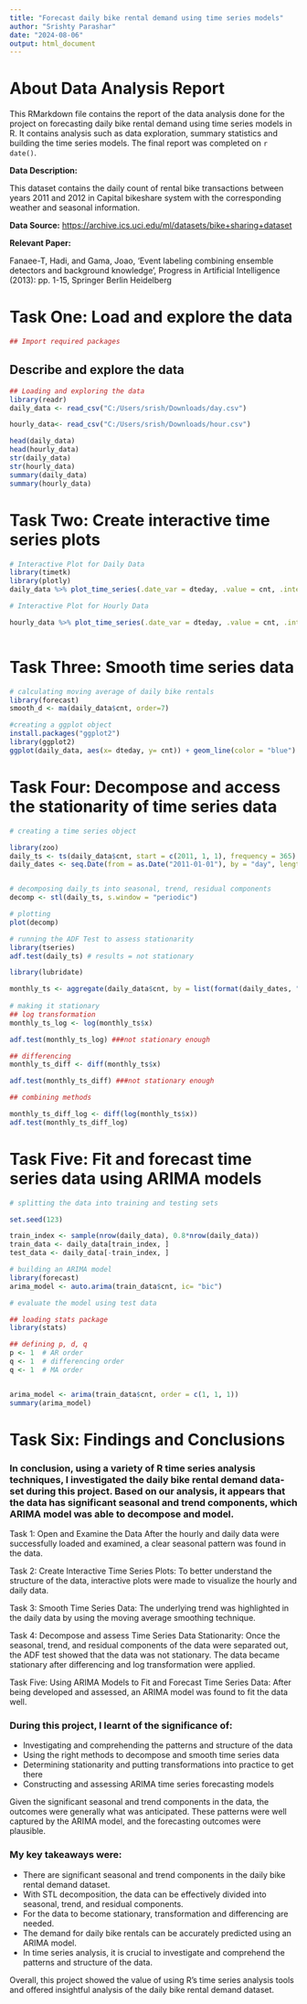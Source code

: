 ---
title: "Forecast daily bike rental demand using time series models"
author: "Srishty Parashar"
date: "2024-08-06"
output: html_document
---

# About Data Analysis Report

This RMarkdown file contains the report of the data analysis done for the project on forecasting daily bike rental demand using time series models in R. It contains analysis such as data exploration, summary statistics and building the time series models. The final report was completed on `r date()`.

**Data Description:**

This dataset contains the daily count of rental bike transactions between years 2011 and 2012 in Capital bikeshare system with the corresponding weather and seasonal information.

**Data Source:** <https://archive.ics.uci.edu/ml/datasets/bike+sharing+dataset>

**Relevant Paper:**

Fanaee-T, Hadi, and Gama, Joao, 'Event labeling combining ensemble detectors and background knowledge', Progress in Artificial Intelligence (2013): pp. 1-15, Springer Berlin Heidelberg

# Task One: Load and explore the data

```{r chunk 1, echo=TRUE}

## Import required packages


```



## Describe and explore the data

```{r chunk 2}
## Loading and exploring the data
library(readr)
daily_data <- read_csv("C:/Users/srish/Downloads/day.csv")

hourly_data<- read_csv("C:/Users/srish/Downloads/hour.csv")

head(daily_data)
head(hourly_data)
str(daily_data)
str(hourly_data)
summary(daily_data)
summary(hourly_data)

```

# Task Two: Create interactive time series plots

```{r chunk3}


# Interactive Plot for Daily Data
library(timetk)
library(plotly)
daily_data %>% plot_time_series(.date_var = dteday, .value = cnt, .interactive = TRUE, .plotly_slider = TRUE, .title = "Daily Bike Rentals", .x_lab = "Date", .y_lab = "Number of Rentals")

# Interactive Plot for Hourly Data

hourly_data %>% plot_time_series(.date_var = dteday, .value = cnt, .interactive = TRUE, .plotly_slider = TRUE, .title = "Hourly Bike Rentals", .x_lab = "Datetime", .y_lab = "Number of Rentals")



```

# Task Three: Smooth time series data

```{r chunk 4 }
# calculating moving average of daily bike rentals
library(forecast)
smooth_d <- ma(daily_data$cnt, order=7)

#creating a ggplot object
install.packages("ggplot2")
library(ggplot2)
ggplot(daily_data, aes(x= dteday, y= cnt)) + geom_line(color = "blue") + geom_line(aes(y= smooth_d), color= "red") + labs(title= "Original and Smoothed Daily Bike Rentals", x= "Date", y= "Number of Rentals") + theme_classic()

```

# Task Four: Decompose and access the stationarity of time series data

```{r chunk 5}
# creating a time series object

library(zoo)
daily_ts <- ts(daily_data$cnt, start = c(2011, 1, 1), frequency = 365)
daily_dates <- seq.Date(from = as.Date("2011-01-01"), by = "day", length.out = length(daily_data$cnt))


# decomposing daily_ts into seasonal, trend, residual components
decomp <- stl(daily_ts, s.window = "periodic")

# plotting
plot(decomp)

# running the ADF Test to assess stationarity 
library(tseries)
adf.test(daily_ts) # results = not stationary

library(lubridate)

monthly_ts <- aggregate(daily_data$cnt, by = list(format(daily_dates, "%Y-%m")), FUN = sum)
  
# making it stationary
## log transformation
monthly_ts_log <- log(monthly_ts$x)

adf.test(monthly_ts_log) ###not stationary enough

## differencing
monthly_ts_diff <- diff(monthly_ts$x)

adf.test(monthly_ts_diff) ###not stationary enough

## combining methods 

monthly_ts_diff_log <- diff(log(monthly_ts$x))
adf.test(monthly_ts_diff_log)

```

# Task Five: Fit and forecast time series data using ARIMA models

```{r chunk 6}
# splitting the data into training and testing sets

set.seed(123)

train_index <- sample(nrow(daily_data), 0.8*nrow(daily_data))
train_data <- daily_data[train_index, ]
test_data <- daily_data[-train_index, ]

# building an ARIMA model
library(forecast)
arima_model <- auto.arima(train_data$cnt, ic= "bic")

# evaluate the model using test data 

## loading stats package
library(stats)

## defining p, d, q
p <- 1  # AR order
q <- 1  # differencing order
q <- 1  # MA order


arima_model <- arima(train_data$cnt, order = c(1, 1, 1))
summary(arima_model)

```

# Task Six: Findings and Conclusions

### In conclusion, using a variety of R time series analysis techniques, I investigated the daily bike rental demand data-set during this project. Based on our analysis, it appears that the data has significant seasonal and trend components, which ARIMA model was able to decompose and model.

Task 1: Open and Examine the Data After the hourly and daily data were successfully loaded and examined, a clear seasonal pattern was found in the data.

Task 2: Create Interactive Time Series Plots: To better understand the structure of the data, interactive plots were made to visualize the hourly and daily data.

Task 3: Smooth Time Series Data: The underlying trend was highlighted in the daily data by using the moving average smoothing technique.

Task 4: Decompose and assess Time Series Data Stationarity: Once the seasonal, trend, and residual components of the data were separated out, the ADF test showed that the data was not stationary. The data became stationary after differencing and log transformation were applied.

Task Five: Using ARIMA Models to Fit and Forecast Time Series Data: After being developed and assessed, an ARIMA model was found to fit the data well.

### During this project, I learnt of the significance of:

-   Investigating and comprehending the patterns and structure of the data
-   Using the right methods to decompose and smooth time series data
-   Determining stationarity and putting transformations into practice to get there
-   Constructing and assessing ARIMA time series forecasting models

Given the significant seasonal and trend components in the data, the outcomes were generally what was anticipated. These patterns were well captured by the ARIMA model, and the forecasting outcomes were plausible.

### My key takeaways were:

-   There are significant seasonal and trend components in the daily bike rental demand dataset.
-   With STL decomposition, the data can be effectively divided into seasonal, trend, and residual components.
-   For the data to become stationary, transformation and differencing are needed.
-   The demand for daily bike rentals can be accurately predicted using an ARIMA model.
-   In time series analysis, it is crucial to investigate and comprehend the patterns and structure of the data.

Overall, this project showed the value of using R's time series analysis tools and offered insightful analysis of the daily bike rental demand dataset.
